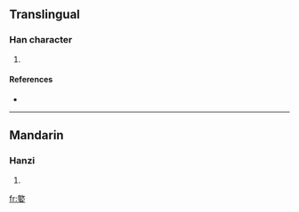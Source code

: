 ==Translingual==

===Han character===
{{Han char|rn=38|rad=女|as=13|sn=16|four=|canj=卜人女 (YOV)}}

# {{defn|Han|sort=女13}}

====References====
* {{Han ref|kx=0272.200|dkj=06785|dj=0540.200|hdz=21085.040|uh=5B1C|ud=23324}}

----

==Mandarin==

===Hanzi===
{{cmn-hanzi|pin=[[tiáo]] ([[tiao2]]), [[xīn]] ([[xin1]])|wg=t'iao<sup>2</sup>, hsi<sup>n</sup>}}

# {{defn|Mandarin}}

[[fr:嬜]]
